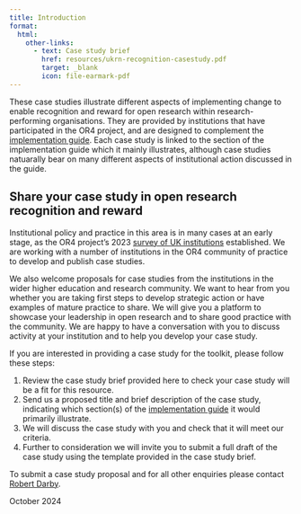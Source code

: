 ```yaml
---
title: Introduction
format:
  html:
    other-links:
      - text: Case study brief
        href: resources/ukrn-recognition-casestudy.pdf
        target: _blank
        icon: file-earmark-pdf
---
```


These case studies illustrate different aspects of implementing change to enable recognition and reward for open research within research-performing organisations. They are provided by institutions that have participated in the OR4 project, and are designed to complement the [implementation guide](guide-contents.qmd). Each case study is linked to the section of the implementation guide which it mainly illustrates, although case studies natuarally bear on many different aspects of institutional action discussed in the guide. 

## Share your case study in open research recognition and reward

Institutional policy and practice in this area is in many cases at an early stage, as the OR4 project's 2023 [survey of UK institutions](https://doi.org/10.31219/osf.io/z52cn) established. We are working with a number of  institutions in the OR4 community of practice to develop and publish case studies. 

We also welcome proposals for case studies from the institutions in the wider higher education and research community. We want to hear from you whether you are taking first steps to develop strategic action or have examples of mature practice to share.  We will give you a platform to showcase your leadership in open research and to share good practice with the community. We are happy to have a conversation with you to discuss activity at your institution and to help you develop your case study. 

If you are interested in providing a case study for the toolkit, please follow these steps:

1. Review the case study brief provided here to check your case study will be a fit for this resource. 
2. Send us a proposed title and brief description of the case study, indicating which section(s) of the [implementation guide](guide-contents.qmd) it would primarily illustrate.
3. We will discuss the case study with you and check that it will meet our criteria.
4. Further to consideration we will invite you to submit a full draft of the case study using the template provided in the case study brief.

To submit a case study proposal and for all other enquiries please contact [Robert Darby](mailto:r.m.darby@reading.ac.uk).

October 2024


